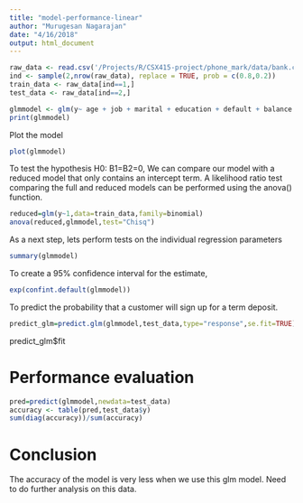 ```yaml
---
title: "model-performance-linear"
author: "Murugesan Nagarajan"
date: "4/16/2018"
output: html_document
---
```


```r
raw_data <- read.csv('/Projects/R/CSX415-project/phone_mark/data/bank.csv',sep=';')
ind <- sample(2,nrow(raw_data), replace = TRUE, prob = c(0.8,0.2))
train_data <- raw_data[ind==1,]
test_data <- raw_data[ind==2,]

glmmodel <- glm(y~ age + job + marital + education + default + balance + housing + loan + contact + duration + campaign + pdays + previous + poutcome, data = train_data,family=binomial)
print(glmmodel)

```

Plot the model

```r
plot(glmmodel)
```


To test the hypothesis H0: B1=B2=0, We can compare our model with a reduced model that only contains an intercept term. A likelihood ratio test comparing the full and reduced models can be performed using the anova() function.

```r
reduced=glm(y~1,data=train_data,family=binomial)
anova(reduced,glmmodel,test="Chisq")
```

As a next step, lets perform tests on the individual regression parameters

```r
summary(glmmodel)
```

To create a 95% confidence interval for the estimate,
```r
exp(confint.default(glmmodel))
```

To predict the probability that a customer will sign up for a term deposit.

```r
predict_glm=predict.glm(glmmodel,test_data,type="response",se.fit=TRUE)

```
predict_glm$fit

# Performance evaluation

```r
pred=predict(glmmodel,newdata=test_data)
accuracy <- table(pred,test_data$y)
sum(diag(accuracy))/sum(accuracy)

```
# Conclusion

The accuracy of the model is very less when we use this glm model.  Need to do further analysis on this data.



